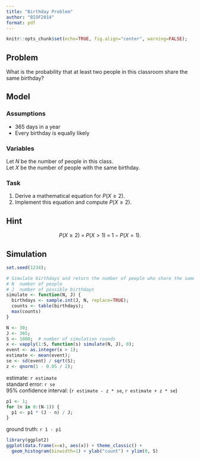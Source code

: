```yaml
---
title: "Birthday Problem"
author: "BIOF2014"
format: pdf
---
```


```r
knitr::opts_chunk$set(echo=TRUE, fig.align="center", warning=FALSE);
```

## Problem

What is the probability that at least two people in this classroom share
the same birthday?

## Model

### Assumptions

- 365 days in a year
- Every birthday is equally likely

### Variables

Let $N$ be the number of people in this class.  
Let $X$ be the number of people with the same birthday.

### Task

1. Derive a mathematical equation for $P( X \ge 2 )$.
2. Implement this equation and compute $P( X \ge 2 )$.


## Hint

$$
P( X \ge 2 ) \; = \; P( X > 1 ) \; = \; 1 - P(X = 1) .
$$

\pagebreak

## Simulation

```r
set.seed(1234);

# Simulate birthdays and return the number of people who share the same birthday
# N  number of people
# J  number of possible birthdays
simulate <- function(N, J) {
  birthdays <- sample.int(J, N, replace=TRUE);
  counts <- table(birthdays);
  max(counts)
}

N <- 30;
J <- 365;
S <- 1000;  # number of simulation rounds
x <- vapply(1:S, function(s) simulate(N, J), 0);
event <- as.integer(x > 1);
estimate <- mean(event);
se <- sd(event) / sqrt(S);
z <- qnorm(1 - 0.05 / 2);
```

estimate: `r estimate`  
standard error: `r se`  
95% confidence interval: (`r estimate - z * se`, `r estimate + z * se`)  

```r
p1 <- 1;
for (n in 0:(N-1)) {
  p1 <- p1 * (J - n) / J;
}
```

ground truth: `r 1 - p1`

```r
library(ggplot2)
ggplot(data.frame(x=x), aes(x)) + theme_classic() +
  geom_histogram(binwidth=1) + ylab("count") + ylim(0, S)
```

